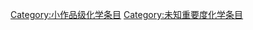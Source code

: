 {{empty category}}

[[Category:小作品级化学条目|Category:小作品级化学条目]]
[[Category:未知重要度化学条目|Category:未知重要度化学条目]]